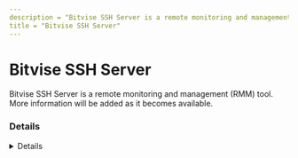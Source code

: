 ---
description = "Bitvise SSH Server is a remote monitoring and management (RMM) tool. More information will be added as it becomes available."
title = "Bitvise SSH Server"
---



# Bitvise SSH Server

Bitvise SSH Server is a remote monitoring and management (RMM) tool. More information will be added as it becomes available.

### Details
<Details author={""}
         category={""}
         created={""}
         website={""}
         lastModified={""}
         privileges={""}
         free={ false }
         verification={ false }
/>

#### Installation Paths
<Card code={ ["C:\\Program Files\\Bitvise SSH Server\\*", "*\\Bitvise SSH Server\\*", "*\\BvSshServer-Inst.exe"] }/>





### Forensic Artifacts








### Detections
- Detects potential processes activity of Bitvise SSH Server RMM tool
  - [Sigma Rule](https://github.com/magicsword-io/LOLRMM/blob/main/detections/sigma/bitvise_ssh_server_processes_sigma.yml)


